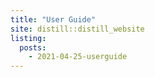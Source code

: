 ```yaml
---
title: "User Guide"
site: distill::distill_website
listing: 
  posts:
    - 2021-04-25-userguide
---
```


